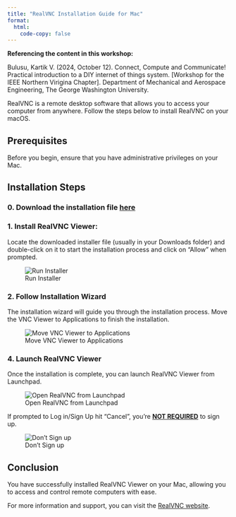 ```yaml
---
title: "RealVNC Installation Guide for Mac"
format: 
  html:
    code-copy: false
---
```


<html>
<head>
    <style>
        body {
            -webkit-user-select: none; /* Safari */
            -moz-user-select: none; /* Firefox */
            -ms-user-select: none; /* IE10+/Edge */
            user-select: none; /* Standard */
        }
    </style>
</head>
<body>

:::{.callout-important}
**Referencing the content in this workshop:**

Bulusu, Kartik V. (2024, October 12). Connect, Compute and Communicate! Practical introduction to a DIY internet of things system. [Workshop for the IEEE Northern Virigina Chapter]. Department of Mechanical and Aerospace Engineering, The George Washington University.
:::

<!-- # RealVNC Installation Guide for Mac -->

RealVNC is a remote desktop software that allows you to access your computer from anywhere. Follow the steps below to install RealVNC on your macOS.

## Prerequisites

Before you begin, ensure that you have administrative privileges on your Mac.

## Installation Steps

<!-- ### 1. Download RealVNC Viewer

Visit the RealVNC Viewer download page at [https://www.realvnc.com/en/connect/download/combined/](https://www.realvnc.com/en/connect/download/combined/) and click on the "Download for macOS" button to download the installer.

![Downlaod RealVNC](images/screenshots/realvnc-mac/screenshot-1.png) -->

### 0. Download the installation file **[here](/downloads/VNC-Viewer-7.12.1-MacOSX-universal.dmg)**

### 1. Install RealVNC Viewer:

Locate the downloaded installer file (usually in your Downloads folder) and double-click on it to start the installation process and click on "Allow" when prompted.

![Run Installer](images/screenshots/realvnc_macOS_2024/step_1.png)

<!-- ![Allow Installation](images/screenshots/realvnc-mac/screenshot-3.png) -->

### 2. Follow Installation Wizard

The installation wizard will guide you through the installation process. Move the VNC Viewer to Applications to finish the installation.
<!-- The installation wizard will guide you through the installation process. Click on "Customize installation" and "Deselect RealVNC Server" and hit "Install". -->

![Move VNC Viewer to Applications](images/screenshots/realvnc_macOS_2024/step_2.png)

<!-- ![Customize Installation](images/screenshots/realvnc-mac/screenshot-4.png)

![Deselect RealVNC Server](images/screenshots/realvnc-mac/screenshot-5.png) -->

### 4. Launch RealVNC Viewer

Once the installation is complete, you can launch RealVNC Viewer from Launchpad. 

<!-- ![Open RealVNC using the launch button](images/screenshots/realvnc-mac/screenshot-6.png) -->

![Open RealVNC from Launchpad](images/screenshots/realvnc_macOS_2024/step_3.png)

If prompted to Log in/Sign Up hit "Cancel", you're **<u>NOT REQUIRED</u>** to sign up.

![Don't Sign up](images/screenshots/realvnc-mac/screenshot-7.png)

<!-- ![Establish a ] -->

## Conclusion

You have successfully installed RealVNC Viewer on your Mac, allowing you to access and control remote computers with ease.

For more information and support, you can visit the [RealVNC website](https://www.realvnc.com/).

<!-- <br><br>
<footer>
  <p><small><small><small><small>This is a Quarto website. To learn more about Quarto websites visit <https://quarto.org/docs/websites>.<br>
  Author: Kartik Bulusu<br>
  Contact: <a href="mailto:bulusu@gwu.edu">bulusu</a><br>
  &copy; 2023 All rights reserved</small></small></small></small></p>
</footer> -->
